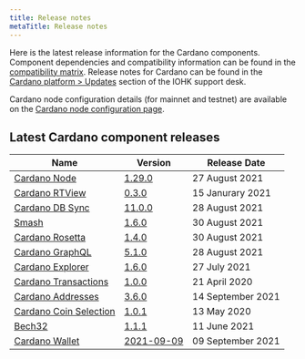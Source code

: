 ```yaml
---
title: Release notes
metaTitle: Release notes
---
```


Here is the latest release information for the Cardano components.
Component dependencies and compatibility information can be found in the [compatibility matrix](/tools/comp-matrix).
Release notes for Cardano can be found in the [Cardano platform > Updates](https://iohk.zendesk.com/hc/en-us/sections/360002160134-Updates) section of the IOHK support desk.

Cardano node configuration details (for mainnet and testnet) are available on the [Cardano node configuration page](https://hydra.iohk.io/build/7370192/download/1/index.html).

## Latest Cardano component releases

Name | Version | Release Date
-|-|-
[Cardano Node](https://github.com/input-output-hk/cardano-node) | [1.29.0](https://github.com/input-output-hk/cardano-node/releases/tag/1.29.0) | 27 August 2021
[Cardano RTView](https://github.com/input-output-hk/cardano-rt-view) | [0.3.0](https://github.com/input-output-hk/cardano-rt-view/releases/tag/0.3.0) | 15 Janurary 2021
[Cardano DB Sync](https://github.com/input-output-hk/cardano-db-sync/releases) | [11.0.0](https://github.com/input-output-hk/cardano-db-sync/releases/tag/11.0.0) | 28 August 2021
[Smash](https://github.com/input-output-hk/smash) | [1.6.0](https://github.com/input-output-hk/smash/releases/tag/1.6.0) | 30 August 2021
[Cardano Rosetta](https://github.com/input-output-hk/cardano-rosetta) | [1.4.0](https://github.com/input-output-hk/cardano-rosetta/releases/tag/1.4.0) | 30 August 2021
[Cardano GraphQL](https://github.com/input-output-hk/cardano-graphql) | [5.1.0](https://github.com/input-output-hk/cardano-graphql/releases/tag/5.1.0) | 28 August 2021
[Cardano Explorer](https://github.com/input-output-hk/cardano-explorer-app) | [1.6.0](https://github.com/input-output-hk/cardano-explorer-app/releases/tag/1.5.0) | 27 July 2021
[Cardano Transactions](https://github.com/input-output-hk/cardano-transactions) | [1.0.0](https://github.com/input-output-hk/cardano-transactions/releases/tag/1.0.0) | 21 April 2020
[Cardano Addresses](https://github.com/input-output-hk/cardano-addresses) | [3.6.0](https://github.com/input-output-hk/cardano-addresses/releases/tag/3.6.0) | 14 September 2021
[Cardano Coin Selection](https://github.com/input-output-hk/cardano-coin-selection) | [1.0.1](https://github.com/input-output-hk/cardano-coin-selection/releases/tag/v1.0.1) | 13 May 2020
[Bech32](https://github.com/input-output-hk/bech32) | [1.1.1](https://github.com/input-output-hk/bech32/releases/tag/v1.1.1) | 11 June 2021
[Cardano Wallet](https://github.com/input-output-hk/cardano-wallet) | [2021-09-09](https://github.com/input-output-hk/cardano-wallet/releases/tag/v2021-09-09) | 09 September 2021

